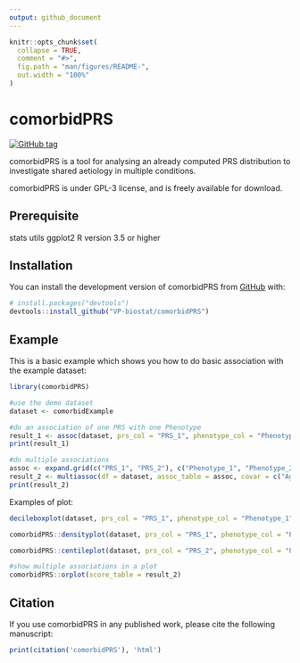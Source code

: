 ```yaml
---
output: github_document
---
```


<!-- README.md is generated from README.Rmd. Please edit that file -->

```r
knitr::opts_chunk$set(
  collapse = TRUE,
  comment = "#>",
  fig.path = "man/figures/README-",
  out.width = "100%"
)
```

# comorbidPRS

<!-- badges: start -->
[![GitHub tag](https://img.shields.io/github/v/tag/VP-biostat/comorbidPRS.svg?label=latest%20version)](https://github.com/VP-biostat/comorbidPRS)
<!-- badges: end -->

comorbidPRS is a tool for analysing an already computed PRS distribution to investigate shared aetiology in multiple conditions.

comorbidPRS is under GPL-3 license, and is freely available for download. 

## Prerequisite
stats 
utils
ggplot2 
R version 3.5 or higher 

## Installation

You can install the development version of comorbidPRS from [GitHub](https://github.com/) with:

``` r
# install.packages("devtools")
devtools::install_github("VP-biostat/comorbidPRS")
```

## Example

This is a basic example which shows you how to do basic association with the example dataset:

```r
library(comorbidPRS)

#use the demo dataset
dataset <- comorbidExample

#do an association of one PRS with one Phenotype
result_1 <- assoc(dataset, prs_col = "PRS_1", phenotype_col = "Phenotype_1")
print(result_1)
```
```r
#do multiple associations
assoc <- expand.grid(c("PRS_1", "PRS_2"), c("Phenotype_1", "Phenotype_2", "Phenotype_3", "Phenotype_4"))
result_2 <- multiassoc(df = dataset, assoc_table = assoc, covar = c("Age", "Sex", "Covariate"))
print(result_2)
```

Examples of plot: 

```r
decileboxplot(dataset, prs_col = "PRS_1", phenotype_col = "Phenotype_1")
```

```r
comorbidPRS::densityplot(dataset, prs_col = "PRS_1", phenotype_col = "Phenotype_2")
```

```r
comorbidPRS::centileplot(dataset, prs_col = "PRS_2", phenotype_col = "Phenotype_3")
```

```r
#show multiple associations in a plot
comorbidPRS::orplot(score_table = result_2)
```

## Citation 
If you use comorbidPRS in any published work, please cite the following manuscript:

```r
print(citation('comorbidPRS'), 'html')
```
